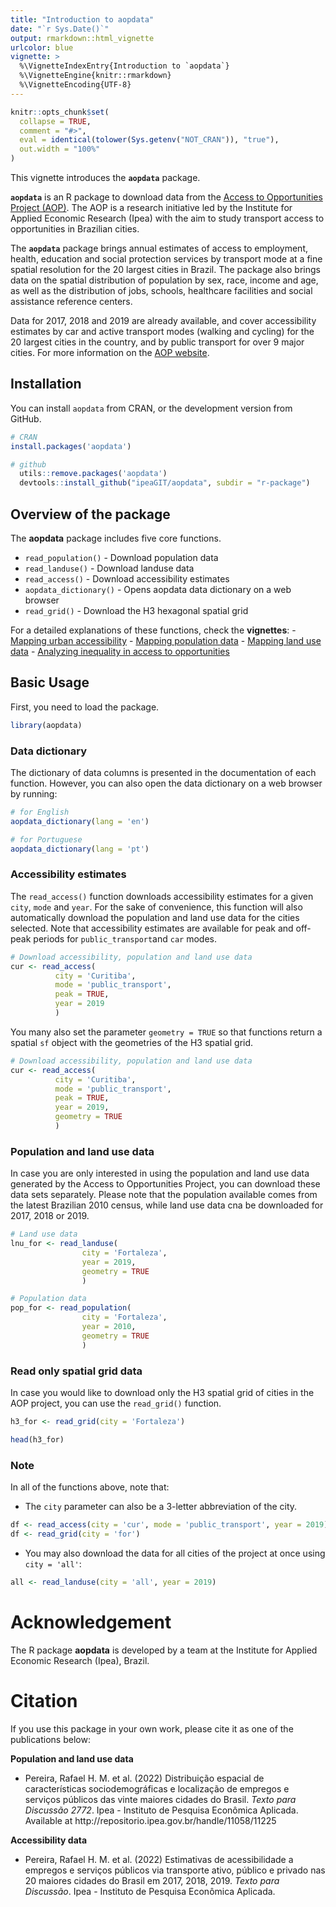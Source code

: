```yaml
---
title: "Introduction to aopdata"
date: "`r Sys.Date()`"
output: rmarkdown::html_vignette
urlcolor: blue
vignette: >
  %\VignetteIndexEntry{Introduction to `aopdata`}
  %\VignetteEngine{knitr::rmarkdown}
  %\VignetteEncoding{UTF-8}
---
```

  
```r
knitr::opts_chunk$set(
  collapse = TRUE,
  comment = "#>",
  eval = identical(tolower(Sys.getenv("NOT_CRAN")), "true"),
  out.width = "100%"
)
```

This vignette introduces the **`aopdata`** package.

**`aopdata`** is an R package to download data from the [Access to Opportunities Project (AOP)](https://www.ipea.gov.br/acessooportunidades/en/). The AOP is a research initiative led by the Institute for Applied Economic Research (Ipea) with the aim to study transport access to opportunities in Brazilian cities. 

The **`aopdata`** package brings annual estimates of access to employment, health, education and social protection services by transport mode at a fine spatial resolution for the 20 largest cities in Brazil. The package also brings  data on the spatial distribution of population by sex, race, income and age, as well as the distribution of jobs, schools, healthcare facilities and social assistance reference centers.

Data for 2017, 2018 and 2019 are already available, and cover accessibility estimates by car and active transport modes (walking and cycling) for the 20 largest cities in the country, and by public transport for over 9 major cities. For more information on the [AOP website](https://www.ipea.gov.br/acessooportunidades/en/).


## Installation

You can install `aopdata` from CRAN, or the development version from GitHub.

```r
# CRAN
install.packages('aopdata')

# github
  utils::remove.packages('aopdata')
  devtools::install_github("ipeaGIT/aopdata", subdir = "r-package")

```

## Overview of the package
The **aopdata** package includes five core functions.

- `read_population()` - Download population data
- `read_landuse()` - Download landuse data
- `read_access()` - Download accessibility estimates
- `aopdata_dictionary()` - Opens aopdata data dictionary on a web browser
- `read_grid()` - Download the H3 hexagonal spatial grid

For a detailed explanations of these functions, check the **vignettes**:
- [Mapping urban accessibility](access_maps.html)
- [Mapping population data](population_maps.html)
- [Mapping land use data](landuse_maps.html)
- [Analyzing inequality in access to opportunities](access_inequality.html)

## Basic Usage

First, you need to load the package.
```r
library(aopdata)

```

### Data dictionary

The dictionary of data columns is presented in the documentation of each function. However, you can also open the data dictionary on a web browser by running:

```r
# for English
aopdata_dictionary(lang = 'en')

# for Portuguese
aopdata_dictionary(lang = 'pt')
```



### Accessibility estimates

The `read_access()` function downloads accessibility estimates for a given `city`, `mode` and `year`. For the sake of convenience, this function will also automatically download the population and land use data for the cities selected. Note that accessibility estimates are available for peak and off-peak periods for `public_transport`and `car` modes.

```r
# Download accessibility, population and land use data
cur <- read_access(
          city = 'Curitiba', 
          mode = 'public_transport', 
          peak = TRUE,
          year = 2019
          )
```

You many also set the parameter `geometry = TRUE` so that functions return a spatial `sf` object with the geometries of the H3 spatial grid.

```r
# Download accessibility, population and land use data
cur <- read_access(
          city = 'Curitiba', 
          mode = 'public_transport', 
          peak = TRUE,
          year = 2019,
          geometry = TRUE
          )
```


### Population and land use data

In case you are only interested in using the population and land use data generated by the Access to Opportunities Project, you can download these data sets separately. Please note that the population available comes from the latest Brazilian 2010 census, while land use data cna be downloaded for 2017, 2018 or 2019.

```r
# Land use data
lnu_for <- read_landuse(
                city = 'Fortaleza', 
                year = 2019,
                geometry = TRUE
                )

# Population data
pop_for <- read_population(
                city = 'Fortaleza', 
                year = 2010,
                geometry = TRUE
                )
```

### Read only spatial grid data

In case you would like to download only the H3 spatial grid of cities in the AOP project, you can use the `read_grid()` function.

```r
h3_for <- read_grid(city = 'Fortaleza')

head(h3_for)
```

### Note
In all of the functions above, note that:

- The `city` parameter can also be a 3-letter abbreviation of the city.
```r
df <- read_access(city = 'cur', mode = 'public_transport', year = 2019)
df <- read_grid(city = 'for')
```

- You may also download the data for all cities of the project at once using `city = 'all'`:
```r
all <- read_landuse(city = 'all', year = 2019)

```

# Acknowledgement 
The R package **aopdata** is developed by a team at the Institute for Applied Economic Research (Ipea), Brazil.

# Citation 

If you use this package in your own work, please cite it as one of the publications below:

**Population and land use data**

- Pereira, Rafael H. M. et al. (2022) Distribuição espacial de características sociodemográficas e localização de empregos e serviços públicos das vinte maiores cidades do Brasil. *Texto para Discussão 2772*. Ipea - Instituto de Pesquisa Econômica Aplicada. Available at http://repositorio.ipea.gov.br/handle/11058/11225

**Accessibility data**

- Pereira, Rafael H. M. et al. (2022) Estimativas de acessibilidade a empregos e serviços públicos via transporte ativo, público e privado nas 20 maiores cidades do Brasil em 2017, 2018, 2019. *Texto para Discussão*. Ipea - Instituto de Pesquisa Econômica Aplicada. 
